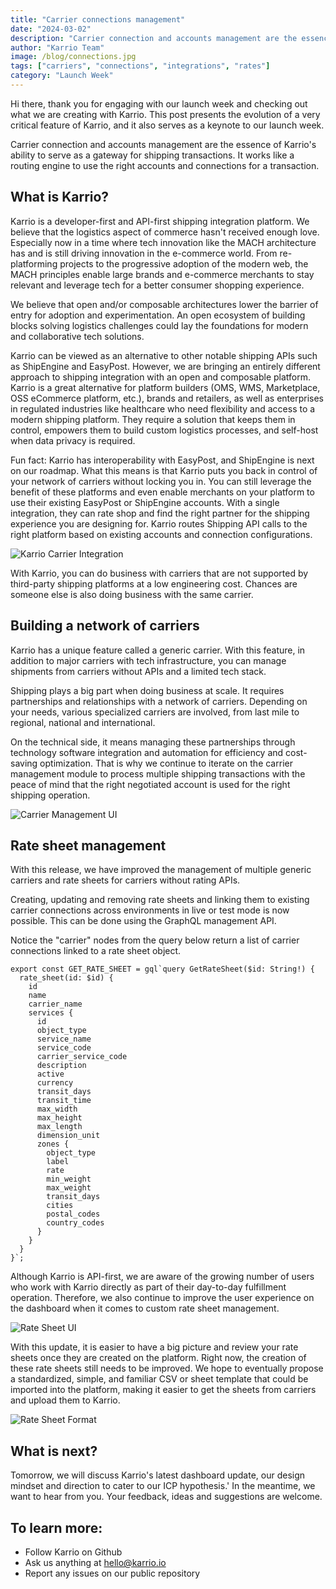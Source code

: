 ```yaml
---
title: "Carrier connections management"
date: "2024-03-02"
description: "Carrier connection and accounts management are the essence of Karrio's ability to serve as a gateway for shipping transactions. It works like a routing engine to use the right accounts and connections for a transaction."
author: "Karrio Team"
image: /blog/connections.jpg
tags: ["carriers", "connections", "integrations", "rates"]
category: "Launch Week"
---
```


Hi there, thank you for engaging with our launch week and checking out what we are creating with Karrio. This post presents the evolution of a very critical feature of Karrio, and it also serves as a keynote to our launch week.

Carrier connection and accounts management are the essence of Karrio's ability to serve as a gateway for shipping transactions. It works like a routing engine to use the right accounts and connections for a transaction.

## What is Karrio?

Karrio is a developer-first and API-first shipping integration platform. We believe that the logistics aspect of commerce hasn't received enough love. Especially now in a time where tech innovation like the MACH architecture has and is still driving innovation in the e-commerce world. From re-platforming projects to the progressive adoption of the modern web, the MACH principles enable large brands and e-commerce merchants to stay relevant and leverage tech for a better consumer shopping experience.

We believe that open and/or composable architectures lower the barrier of entry for adoption and experimentation. An open ecosystem of building blocks solving logistics challenges could lay the foundations for modern and collaborative tech solutions.

Karrio can be viewed as an alternative to other notable shipping APIs such as ShipEngine and EasyPost. However, we are bringing an entirely different approach to shipping integration with an open and composable platform. Karrio is a great alternative for platform builders (OMS, WMS, Marketplace, OSS eCommerce platform, etc.), brands and retailers, as well as enterprises in regulated industries like healthcare who need flexibility and access to a modern shipping platform. They require a solution that keeps them in control, empowers them to build custom logistics processes, and self-host when data privacy is required.

Fun fact: Karrio has interoperability with EasyPost, and ShipEngine is next on our roadmap. What this means is that Karrio puts you back in control of your network of carriers without locking you in. You can still leverage the benefit of these platforms and even enable merchants on your platform to use their existing EasyPost or ShipEngine accounts. With a single integration, they can rate shop and find the right partner for the shipping experience you are designing for. Karrio routes Shipping API calls to the right platform based on existing accounts and connection configurations.

![Karrio Carrier Integration](/blog/connections_diagram.jpg)

With Karrio, you can do business with carriers that are not supported by third-party shipping platforms at a low engineering cost. Chances are someone else is also doing business with the same carrier.

## Building a network of carriers

Karrio has a unique feature called a generic carrier. With this feature, in addition to major carriers with tech infrastructure, you can manage shipments from carriers without APIs and a limited tech stack.

Shipping plays a big part when doing business at scale. It requires partnerships and relationships with a network of carriers. Depending on your needs, various specialized carriers are involved, from last mile to regional, national and international.

On the technical side, it means managing these partnerships through technology software integration and automation for efficiency and cost-saving optimization. That is why we continue to iterate on the carrier management module to process multiple shipping transactions with the peace of mind that the right negotiated account is used for the right shipping operation.

![Carrier Management UI](/blog/connections_ui.jpg)

## Rate sheet management

With this release, we have improved the management of multiple generic carriers and rate sheets for carriers without rating APIs.

Creating, updating and removing rate sheets and linking them to existing carrier connections across environments in live or test mode is now possible. This can be done using the GraphQL management API.

Notice the "carrier" nodes from the query below return a list of carrier connections linked to a rate sheet object.

```
export const GET_RATE_SHEET = gql`query GetRateSheet($id: String!) {
  rate_sheet(id: $id) {
    id
    name
    carrier_name
    services {
      id
      object_type
      service_name
      service_code
      carrier_service_code
      description
      active
      currency
      transit_days
      transit_time
      max_width
      max_height
      max_length
      dimension_unit
      zones {
        object_type
        label
        rate
        min_weight
        max_weight
        transit_days
        cities
        postal_codes
        country_codes
      }
    }
  }
}`;
```

Although Karrio is API-first, we are aware of the growing number of users who work with Karrio directly as part of their day-to-day fulfillment operation. Therefore, we also continue to improve the user experience on the dashboard when it comes to custom rate sheet management.

![Rate Sheet UI](/blog/connections_rate_sheet.jpg)

With this update, it is easier to have a big picture and review your rate sheets once they are created on the platform. Right now, the creation of these rate sheets still needs to be improved. We hope to eventually propose a standardized, simple, and familiar CSV or sheet template that could be imported into the platform, making it easier to get the sheets from carriers and upload them to Karrio.

![Rate Sheet Format](/blog/connections_code.jpg)

## What is next?

Tomorrow, we will discuss Karrio's latest dashboard update, our design mindset and direction to cater to our ICP hypothesis.' In the meantime, we want to hear from you. Your feedback, ideas and suggestions are welcome.

## To learn more:

- Follow Karrio on Github
- Ask us anything at hello@karrio.io
- Report any issues on our public repository
